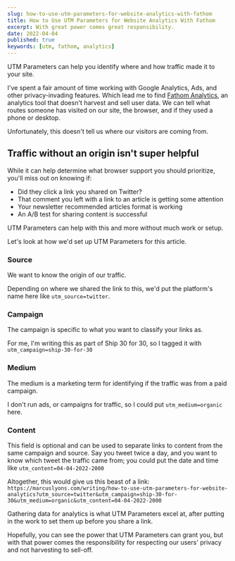 ```yaml
---
slug: how-to-use-utm-parameters-for-website-analytics-with-fathom
title: How to Use UTM Parameters for Website Analytics With Fathom
excerpt: With great power comes great responsibility.
date: 2022-04-04
published: true
keywords: [utm, fathom, analytics]
---
```


UTM Parameters can help you identify where and how traffic made it to your site.

I've spent a fair amount of time working with Google Analytics, Ads, and other
privacy-invading features. Which lead me to find
[Fathom Analytics](https://usefathom.com/why-fathom), an analytics tool that
doesn't harvest and sell user data. We can tell what routes someone has visited
on our site, the browser, and if they used a phone or desktop.

Unfortunately, this doesn't tell us where our visitors are coming from.

## Traffic without an origin isn't super helpful

While it can help determine what browser support you should prioritize, you'll
miss out on knowing if:

- Did they click a link you shared on Twitter?
- That comment you left with a link to an article is getting some attention
- Your newsletter recommended articles format is working
- An A/B test for sharing content is successful

UTM Parameters can help with this and more without much work or setup.

Let's look at how we'd set up UTM Parameters for this article.

### Source

We want to know the origin of our traffic.

Depending on where we shared the link to this, we'd put the platform's name here
like `utm_source=twitter`.

### Campaign

The campaign is specific to what you want to classify your links as.

For me, I'm writing this as part of Ship 30 for 30, so I tagged it with
`utm_campaign=ship-30-for-30`

### Medium

The medium is a marketing term for identifying if the traffic was from a paid
campaign.

I don't run ads, or campaigns for traffic, so I could put `utm_medium=organic`
here.

### Content

This field is optional and can be used to separate links to content from the
same campaign and source. Say you tweet twice a day, and you want to know which
tweet the traffic came from; you could put the date and time like
`utm_content=04-04-2022-2000`

Altogether, this would give us this beast of a link:
`https://marcuslyons.com/writing/how-to-use-utm-parameters-for-website-analytics?utm_source=twitter&utm_campaign=ship-30-for-30&utm_medium=organic&utm_content=04-04-2022-2000`

Gathering data for analytics is what UTM Parameters excel at, after putting in
the work to set them up before you share a link.

Hopefully, you can see the power that UTM Parameters can grant you, but with
that power comes the responsibility for respecting our users' privacy and not
harvesting to sell-off.

